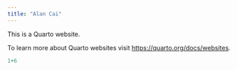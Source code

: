 ```yaml
---
title: "Alan Cai"
---
```


This is a Quarto website.

To learn more about Quarto websites visit <https://quarto.org/docs/websites>.

```r
1+6
```
